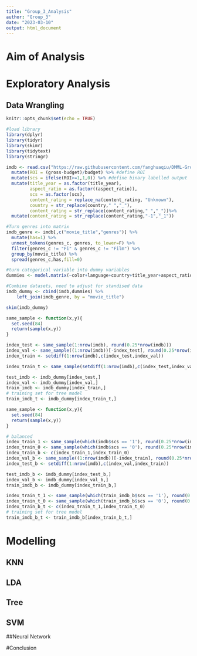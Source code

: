 ```yaml
---
title: "Group_3_Analysis"
author: "Group_3"
date: "2023-03-10"
output: html_document
---
```

# Aim of Analysis

# Exploratory Analysis

## Data Wrangling
```r
knitr::opts_chunk$set(echo = TRUE)

#load library
library(dplyr)
library(tidyr)
library(skimr)
library(tidytext)
library(stringr)
```

```r
imdb <- read.csv("https://raw.githubusercontent.com/fanghuaqiu/DMML-Group-3/main/group_3.csv",na.strings = "") %>%
  mutate(ROI = (gross-budget)/budget) %>% #define ROI
  mutate(scs = ifelse(ROI>=1,1,0)) %>% #define binary labelled output
  mutate(title_year = as.factor(title_year),
         aspect_ratio = as.factor((aspect_ratio)),
         scs = as.factor(scs),
         content_rating = replace_na(content_rating, "Unknown"),
         country = str_replace(country," ","_"),
         content_rating = str_replace(content_rating," ","_"))%>%
  mutate(content_rating = str_replace(content_rating,"-1","_1"))
```


```r
#Turn genres into matrix
imdb_genre <- imdb[,c("movie_title","genres")] %>%
  mutate(has=1) %>%
  unnest_tokens(genres_c, genres, to_lower=F) %>%
  filter(genres_c != "Fi" & genres_c != "Film") %>%
  group_by(movie_title) %>%
  spread(genres_c,has,fill=0)

#turn categorical variable into dummy variables
dummies <- model.matrix(~color+language+country+title_year+aspect_ratio+content_rating,data=imdb)[,-1]

#Combine datasets, need to adjust for standised data
imdb_dummy <- cbind(imdb,dummies) %>%
    left_join(imdb_genre, by = "movie_title")

skim(imdb_dummy)
```


```r
same_sample <- function(x,y){
  set.seed(84)
  return(sample(x,y))
}

index_test <- same_sample(1:nrow(imdb), round(0.25*nrow(imdb)))
index_val <- same_sample((1:nrow(imdb))[-index_test], round(0.25*nrow(imdb)))
index_train <- setdiff(1:nrow(imdb),c(index_test,index_val))

index_train_t <- same_sample(setdiff(1:nrow(imdb),c(index_test,index_val)), round(0.25*nrow(imdb)))

test_imdb <- imdb_dummy[index_test,]
index_val <- imdb_dummy[index_val,]
train_imdb <- imdb_dummy[index_train,]
# training set for tree model
train_imdb_t <- imdb_dummy[index_train_t,]
```

```r
same_sample <- function(x,y){
  set.seed(84)
  return(sample(x,y))
}

# balanced
index_train_1 <- same_sample(which(imdb$scs == '1'), round(0.25*nrow(imdb)))
index_train_0 <- same_sample(which(imdb$scs == '0'), round(0.25*nrow(imdb)))
index_train_b <- c(index_train_1,index_train_0)
index_val_b <- same_sample((1:nrow(imdb))[-index_train], round(0.25*nrow(imdb)))
index_test_b <- setdiff(1:nrow(imdb),c(index_val,index_train))

test_imdb_b <- imdb_dummy[index_test_b,]
index_val_b <- imdb_dummy[index_val_b,]
train_imdb_b <- imdb_dummy[index_train_b,]

index_train_t_1 <- same_sample(which(train_imdb_b$scs == '1'), round(0.25*nrow(train_imdb_b)))
index_train_t_0 <- same_sample(which(train_imdb_b$scs == '0'), round(0.25*nrow(train_imdb_b)))
index_train_b_t <- c(index_train_t_1,index_train_t_0)
# training set for tree model
train_imdb_b_t <- train_imdb_b[index_train_b_t,]
```



# Modelling

## KNN

## LDA

## Tree

## SVM

##Neural Network

#Conclusion

